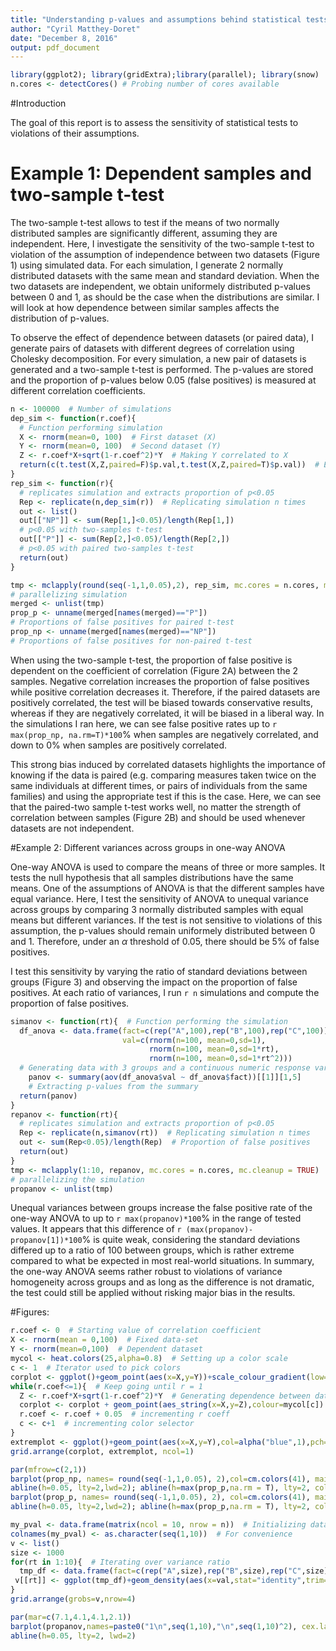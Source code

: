 ```yaml
---
title: "Understanding p-values and assumptions behind statistical tests"
author: "Cyril Matthey-Doret"
date: "December 8, 2016"
output: pdf_document
---
```


```r
library(ggplot2); library(gridExtra);library(parallel); library(snow)
n.cores <- detectCores() # Probing number of cores available

```

#Introduction

The goal of this report is to assess the sensitivity of statistical tests to violations of their assumptions.

# Example 1: Dependent samples and two-sample t-test

The two-sample t-test allows to test if the means of two normally distributed samples are significantly different, assuming they are independent. Here, I investigate the sensitivity of the two-sample t-test to violation of the assumption of independence between two datasets (Figure 1) using simulated data. For each simulation, I generate 2 normally distributed datasets with the same mean and standard deviation. When the two datasets are independent, we obtain uniformely distributed p-values between 0 and 1, as should be the case when the distributions are similar. I will look at how dependence between similar samples affects the distribution of p-values.

To observe the effect of dependence between datasets (or paired data), I generate pairs of datasets with different degrees of correlation using Cholesky decomposition\footnote{Dependency of variable $Y$ on variable $X$ is induced by applying $Y_d = r*X+\sqrt{1-r^2}*Y$ where $r$ is the desired correlation coefficient and $Y_d$ is the dependent $Y$ variable.}. For every simulation, a new pair of datasets is generated and a two-sample t-test is performed. The p-values are stored and the proportion of p-values below 0.05 (false positives) is measured at different correlation coefficients.

```r
n <- 100000  # Number of simulations
dep_sim <- function(r.coef){  
  # Function performing simulation
  X <- rnorm(mean=0, 100)  # First dataset (X)
  Y <- rnorm(mean=0, 100)  # Second dataset (Y)
  Z <- r.coef*X+sqrt(1-r.coef^2)*Y  # Making Y correlated to X
  return(c(t.test(X,Z,paired=F)$p.val,t.test(X,Z,paired=T)$p.val))  # Extracting p-values
}
rep_sim <- function(r){  
  # replicates simulation and extracts proportion of p<0.05
  Rep <- replicate(n,dep_sim(r))  # Replicating simulation n times
  out <- list()
  out[["NP"]] <- sum(Rep[1,]<0.05)/length(Rep[1,])  
  # p<0.05 with two-samples t-test
  out[["P"]] <- sum(Rep[2,]<0.05)/length(Rep[2,])  
  # p<0.05 with paired two-samples t-test
  return(out)
}

tmp <- mclapply(round(seq(-1,1,0.05),2), rep_sim, mc.cores = n.cores, mc.cleanup = TRUE)  
# parallelizing simulation
merged <- unlist(tmp)
prop_p <- unname(merged[names(merged)=="P"])  
# Proportions of false positives for paired t-test
prop_np <- unname(merged[names(merged)=="NP"]) 
# Proportions of false positives for non-paired t-test

```

When using the two-sample t-test, the proportion of false positive is dependent on the coefficient of correlation (Figure 2A) between the 2 samples. Negative correlation increases the proportion of false positives while positive correlation decreases it. Therefore, if the paired datasets are positively correlated, the test will be biased towards conservative results, whereas if they are negatively correlated, it will be biased in a liberal way. In the simulations I ran here, we can see false positive rates up to `r max(prop_np, na.rm=T)*100`% when samples are negatively correlated, and down to 0% when samples are positively correlated.

This strong bias induced by correlated datasets highlights the importance of knowing if the data is paired (e.g. comparing measures taken twice on the same individuals at different times, or pairs of individuals from the same families) and using the appropriate test if this is the case. Here, we can see that the paired-two sample t-test works well, no matter the strength of correlation between samples (Figure 2B) and should be used whenever datasets are not independent.

#Example 2: Different variances across groups in one-way ANOVA

One-way ANOVA is used to compare the means of three or more samples. It tests the null hypothesis that all samples distributions have the same means. One of the assumptions of ANOVA is that the different samples have equal variance. Here, I test the sensitivity of ANOVA to unequal variance across groups by comparing 3 normally distributed samples with equal means but different variances. If the test is not sensitive to violations of this assumption, the p-values should remain uniformely distributed between 0 and 1. Therefore, under an $\alpha$ threshold of 0.05, there should be 5% of false positives.

I test this sensitivity by varying the ratio of standard deviations between groups (Figure 3) and observing the impact on the proportion of false positives. At each ratio of variances, I run `r n` simulations and compute the proportion of false positives.

```r

simanov <- function(rt){  # Function performing the simulation
  df_anova <- data.frame(fact=c(rep("A",100),rep("B",100),rep("C",100)),
                         val=c(rnorm(n=100, mean=0,sd=1),
                               rnorm(n=100, mean=0,sd=1*rt),
                               rnorm(n=100, mean=0,sd=1*rt^2)))  
  # Generating data with 3 groups and a continuous numeric response variable
    panov <- summary(aov(df_anova$val ~ df_anova$fact))[[1]][1,5]  
    # Extracting p-values from the summary
  return(panov)
}
repanov <- function(rt){  
  # replicates simulation and extracts proportion of p<0.05
  Rep <- replicate(n,simanov(rt))  # Replicating simulation n times
  out <- sum(Rep<0.05)/length(Rep)  # Proportion of false positives
  return(out)
}
tmp <- mclapply(1:10, repanov, mc.cores = n.cores, mc.cleanup = TRUE)  
# parallelizing the simulation
propanov <- unlist(tmp)
```

Unequal variances between groups increase the false positive rate of the one-way ANOVA to up to `r max(propanov)*100`% in the range of tested values. It appears that this difference of `r (max(propanov)-propanov[1])*100`% is quite weak, considering the standard deviations differed up to a ratio of 100 between groups, which is rather extreme compared to what be expected in most real-world situations. In summary, the one-way ANOVA seems rather robust to violations of variance homogeneity across groups and as long as the difference is not dramatic, the test could still be applied without risking major bias in the results.

#Figures:

```r
r.coef <- 0  # Starting value of correlation coefficient
X <- rnorm(mean = 0,100)  # Fixed data-set
Y <- rnorm(mean=0,100)  # Dependent dataset
mycol <- heat.colors(25,alpha=0.8)  # Setting up a color scale
c <- 1  # Iterator used to pick colors
corplot <- ggplot()+geom_point(aes(x=X,y=Y))+scale_colour_gradient(low=mycol[1],high=mycol[20],limits=c(0,1),guide = "colourbar",name=expression(rho))+ggtitle("Inducing dependence between two datasets")+theme_bw()  # Initializing plot
while(r.coef<=1){  # Keep going until r = 1
  Z <- r.coef*X+sqrt(1-r.coef^2)*Y  # Generating dependence between datasets
  corplot <- corplot + geom_point(aes_string(x=X,y=Z),colour=mycol[c])  # Adding points to the plot with incremented r coeff.
  r.coef <- r.coef + 0.05  # incrementing r coeff
  c <- c+1  # incrementing color selector
}
extremplot <- ggplot()+geom_point(aes(x=X,y=Y),col=alpha("blue",1),pch=5)+geom_point(aes(x=X,y=Z),col=(alpha("green",1)), pch=5)+theme_bw()  # Second plot to visualize both datasets with minimum and maximal dependence
grid.arrange(corplot, extremplot, ncol=1) 
```

```r

par(mfrow=c(2,1))
barplot(prop_np, names= round(seq(-1,1,0.05), 2),col=cm.colors(41), main="A. Two-sample t-test", xlab=expression(rho), ylab="prop. p<0.05",cex.names = 0.5)
abline(h=0.05, lty=2,lwd=2); abline(h=max(prop_p,na.rm = T), lty=2, col="green",lwd=2); abline(h=min(prop_p,na.rm = T), lty=2, col="red",lwd=2)
barplot(prop_p, names= round(seq(-1,1,0.05), 2), col=cm.colors(41), main="B. Paired two-sample t-test", xlab=expression(rho), ylab="prop. p<0.05",cex.names = 0.5)
abline(h=0.05, lty=2,lwd=2); abline(h=max(prop_p,na.rm = T), lty=2, col="green",lwd=2); abline(h=min(prop_p,na.rm = T), lty=2, col="red",lwd=2)
```

```r
my_pval <- data.frame(matrix(ncol = 10, nrow = n))  # Initializing dataframe for p-values at different variance ratio
colnames(my_pval) <- as.character(seq(1,10))  # For convenience
v <- list()
size <- 1000
for(rt in 1:10){  # Iterating over variance ratio
  tmp_df <- data.frame(fact=c(rep("A",size),rep("B",size),rep("C",size)),val=c(rnorm(n=size, mean=0,sd=1),rnorm(n=size, mean=0,sd=1*rt),rnorm(n=size, mean=0,sd=1*rt^2)))  # Generating data with 3 groups and a continuous numeric response variable
 v[[rt]] <- ggplot(tmp_df)+geom_density(aes(x=val,stat="identity",trim=tmp_df$fact,fill=tmp_df$fact), alpha=0.8)+guides(fill=F)+theme_bw()+ylab("")+xlab(paste0("1:",rt,":",rt^2))+ggtitle(paste0("rt=",rt))
}
grid.arrange(grobs=v,nrow=4)

```

```r
par(mar=c(7.1,4.1,4.1,2.1))
barplot(propanov,names=paste0("1\n",seq(1,10),"\n",seq(1,10)^2), cex.lab=0.9, cex.axis = 0.8, cex.names = 0.6, xlab = "Standard deviations of A/B/C", ylab=" Proportion of p<0.05", main="One-way ANOVA sensitivity to unequal variance across groups")
abline(h=0.05, lty=2, lwd=2)

```
